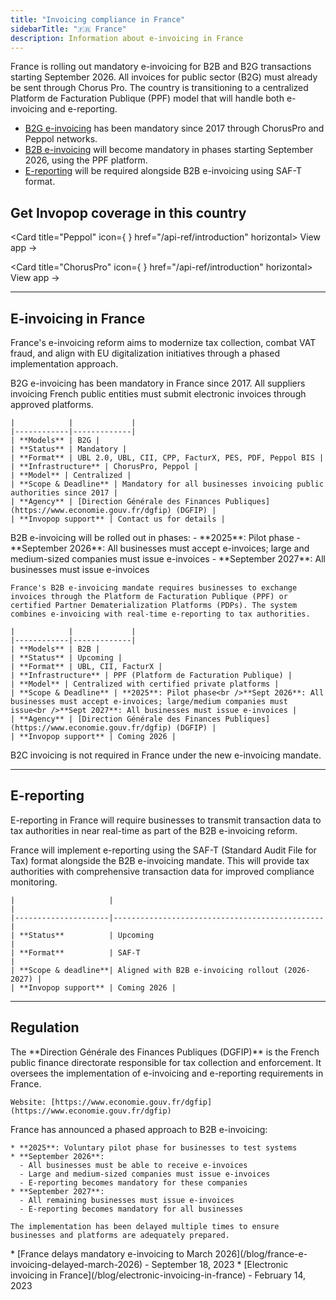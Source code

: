 ```yaml
---
title: "Invoicing compliance in France"
sidebarTitle: "🇫🇷 France"
description: Information about e-invoicing in France
---
```




France is rolling out mandatory e-invoicing for B2B and B2G transactions starting September 2026. All invoices for public sector (B2G) must already be sent through Chorus Pro. The country is transitioning to a centralized Platform de Facturation Publique (PPF) model that will handle both e-invoicing and e-reporting.

* [B2G e-invoicing](#b2g-e-invoicing) has been mandatory since 2017 through ChorusPro and Peppol networks.
* [B2B e-invoicing](#b2b-e-invoicing) will become mandatory in phases starting September 2026, using the PPF platform.
* [E-reporting](#e-reporting) will be required alongside B2B e-invoicing using SAF-T format.

## Get Invopop coverage in this country

<Card title="Peppol" icon={ <PeppolIcon size={24} /> } href="/api-ref/introduction" horizontal>
	  View app →
</Card>

<Card title="ChorusPro" icon={<ChorusproIcon size={24} /> } href="/api-ref/introduction" horizontal>
	  View app →
</Card>

***

## E-invoicing in France

France's e-invoicing reform aims to modernize tax collection, combat VAT fraud, and align with EU digitalization initiatives through a phased implementation approach.

<AccordionGroup>
  <Accordion title="Peppol (B2B, B2G)">
    B2G e-invoicing has been mandatory in France since 2017. All suppliers invoicing French public entities must submit electronic invoices through approved platforms.

    |            |             |
    |------------|-------------|
    | **Models** | B2G |
    | **Status** | Mandatory |
    | **Format** | UBL 2.0, UBL, CII, CPP, FacturX, PES, PDF, Peppol BIS |
    | **Infrastructure** | ChorusPro, Peppol |
    | **Model** | Centralized |
    | **Scope & Deadline** | Mandatory for all businesses invoicing public authorities since 2017 |
    | **Agency** | [Direction Générale des Finances Publiques](https://www.economie.gouv.fr/dgfip) (DGFIP) |
    | **Invopop support** | Contact us for details |
  </Accordion>

  <Accordion title="B2B (Business-to-Business)">
    <Warning>
    B2B e-invoicing will be rolled out in phases:
    - **2025**: Pilot phase
    - **September 2026**: All businesses must accept e-invoices; large and medium-sized companies must issue e-invoices
    - **September 2027**: All businesses must issue e-invoices
    </Warning>

    France's B2B e-invoicing mandate requires businesses to exchange invoices through the Platform de Facturation Publique (PPF) or certified Partner Dematerialization Platforms (PDPs). The system combines e-invoicing with real-time e-reporting to tax authorities.

    |            |             |
    |------------|-------------|
    | **Models** | B2B |
    | **Status** | Upcoming |
    | **Format** | UBL, CII, FacturX |
    | **Infrastructure** | PPF (Platform de Facturation Publique) |
    | **Model** | Centralized with certified private platforms |
    | **Scope & Deadline** | **2025**: Pilot phase<br />**Sept 2026**: All businesses must accept e-invoices; large/medium companies must issue<br />**Sept 2027**: All businesses must issue e-invoices |
    | **Agency** | [Direction Générale des Finances Publiques](https://www.economie.gouv.fr/dgfip) (DGFIP) |
    | **Invopop support** | Coming 2026 |
  </Accordion>
</AccordionGroup>

<Note>B2C invoicing is not required in France under the new e-invoicing mandate.</Note>

***

## E-reporting

E-reporting in France will require businesses to transmit transaction data to tax authorities in near real-time as part of the B2B e-invoicing reform.

<AccordionGroup>
  <Accordion title="SAF-T Reporting">
    France will implement e-reporting using the SAF-T (Standard Audit File for Tax) format alongside the B2B e-invoicing mandate. This will provide tax authorities with comprehensive transaction data for improved compliance monitoring.

    |                     |                                               |
    |---------------------|-----------------------------------------------|
    | **Status**          | Upcoming                                      |
    | **Format**          | SAF-T                                         |
    | **Scope & deadline**| Aligned with B2B e-invoicing rollout (2026-2027) |
    | **Invopop support** | Coming 2026 |
  </Accordion>
</AccordionGroup>

***

## Regulation

<AccordionGroup>
  <Accordion title="Tax Authority">
    The **Direction Générale des Finances Publiques (DGFIP)** is the French public finance directorate responsible for tax collection and enforcement. It oversees the implementation of e-invoicing and e-reporting requirements in France.

    Website: [https://www.economie.gouv.fr/dgfip](https://www.economie.gouv.fr/dgfip)
  </Accordion>

  <Accordion title="Implementation Timeline">
    France has announced a phased approach to B2B e-invoicing:

    * **2025**: Voluntary pilot phase for businesses to test systems
    * **September 2026**: 
      - All businesses must be able to receive e-invoices
      - Large and medium-sized companies must issue e-invoices
      - E-reporting becomes mandatory for these companies
    * **September 2027**: 
      - All remaining businesses must issue e-invoices
      - E-reporting becomes mandatory for all businesses

    The implementation has been delayed multiple times to ensure businesses and platforms are adequately prepared.
  </Accordion>

  <Accordion title="Related Resources">
    * [France delays mandatory e-invoicing to March 2026](/blog/france-e-invoicing-delayed-march-2026) - September 18, 2023
    * [Electronic invoicing in France](/blog/electronic-invoicing-in-france) - February 14, 2023
  </Accordion>
</AccordionGroup>